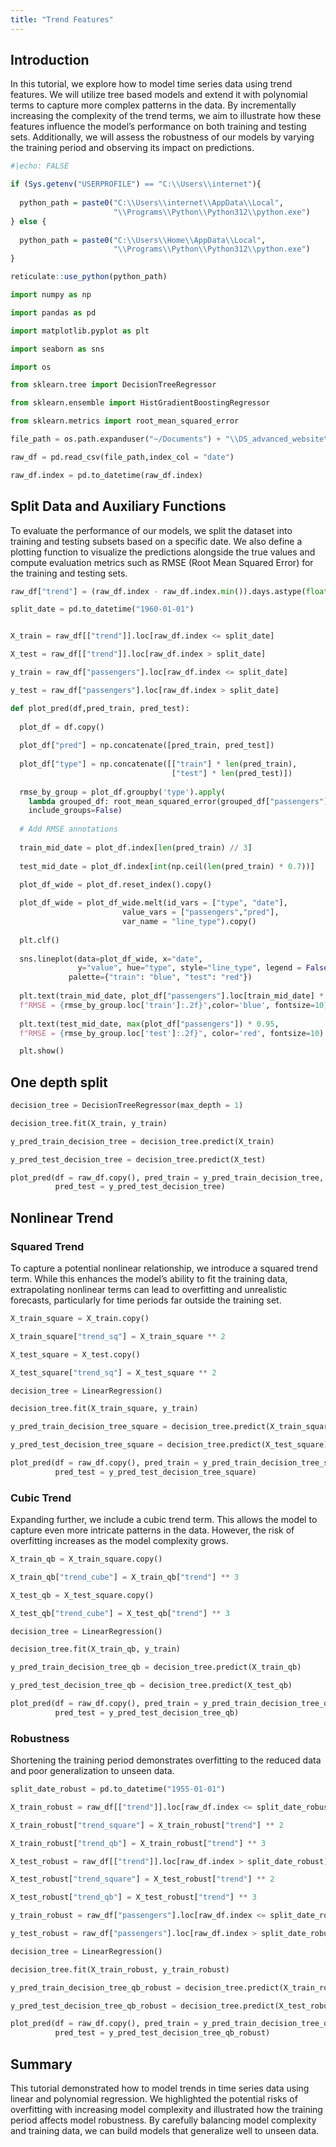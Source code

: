 ```yaml
---
title: "Trend Features"
---
```


## Introduction

In this tutorial, we explore how to model time series data using trend features. We will utilize tree based models and extend it with polynomial terms to capture more complex patterns in the data. By incrementally increasing the complexity of the trend terms, we aim to illustrate how these features influence the model's performance on both training and testing sets. Additionally, we will assess the robustness of our models by varying the training period and observing its impact on predictions.

```r
#|echo: FALSE

if (Sys.getenv("USERPROFILE") == "C:\\Users\\internet"){
  
  python_path = paste0("C:\\Users\\internet\\AppData\\Local",
                       "\\Programs\\Python\\Python312\\python.exe")
} else {
  
  python_path = paste0("C:\\Users\\Home\\AppData\\Local",
                       "\\Programs\\Python\\Python312\\python.exe")
}

reticulate::use_python(python_path)

```

```python

import numpy as np

import pandas as pd

import matplotlib.pyplot as plt

import seaborn as sns

import os 

from sklearn.tree import DecisionTreeRegressor

from sklearn.ensemble import HistGradientBoostingRegressor

from sklearn.metrics import root_mean_squared_error
```

```python

file_path = os.path.expanduser("~/Documents") + "\\DS_advanced_website\\data\\example_air_passengers.csv"

raw_df = pd.read_csv(file_path,index_col = "date")

raw_df.index = pd.to_datetime(raw_df.index)

```

## Split Data and Auxiliary Functions

To evaluate the performance of our models, we split the dataset into training and testing subsets based on a specific date. We also define a plotting function to visualize the predictions alongside the true values and compute evaluation metrics such as RMSE (Root Mean Squared Error) for the training and testing sets.

```python

raw_df["trend"] = (raw_df.index - raw_df.index.min()).days.astype(float)

split_date = pd.to_datetime("1960-01-01")


X_train = raw_df[["trend"]].loc[raw_df.index <= split_date]

X_test = raw_df[["trend"]].loc[raw_df.index > split_date]

y_train = raw_df["passengers"].loc[raw_df.index <= split_date]

y_test = raw_df["passengers"].loc[raw_df.index > split_date]

```

```python

def plot_pred(df,pred_train, pred_test):
  
  plot_df = df.copy()
  
  plot_df["pred"] = np.concatenate([pred_train, pred_test])
  
  plot_df["type"] = np.concatenate([["train"] * len(pred_train),
                                    ["test"] * len(pred_test)])
  
  rmse_by_group = plot_df.groupby('type').apply(
    lambda grouped_df: root_mean_squared_error(grouped_df["passengers"],grouped_df["pred"]),
    include_groups=False)
    
  # Add RMSE annotations
  
  train_mid_date = plot_df.index[len(pred_train) // 3]
  
  test_mid_date = plot_df.index[int(np.ceil(len(pred_train) * 0.7))]
  
  plot_df_wide = plot_df.reset_index().copy()

  plot_df_wide = plot_df_wide.melt(id_vars = ["type", "date"],
                         value_vars = ["passengers","pred"],
                         var_name = "line_type").copy()
                         
  plt.clf()
                         
  sns.lineplot(data=plot_df_wide, x="date",
               y="value", hue="type", style="line_type", legend = False,
             palette={"train": "blue", "test": "red"})
               
  plt.text(train_mid_date, plot_df["passengers"].loc[train_mid_date] * 2,
  f"RMSE = {rmse_by_group.loc['train']:.2f}",color='blue', fontsize=10)
  
  plt.text(test_mid_date, max(plot_df["passengers"]) * 0.95,
  f"RMSE = {rmse_by_group.loc['test']:.2f}", color='red', fontsize=10)

  plt.show()

```

## One depth split

```python

decision_tree = DecisionTreeRegressor(max_depth = 1) 

decision_tree.fit(X_train, y_train)

y_pred_train_decision_tree = decision_tree.predict(X_train)

y_pred_test_decision_tree = decision_tree.predict(X_test)

```

```python

plot_pred(df = raw_df.copy(), pred_train = y_pred_train_decision_tree,
          pred_test = y_pred_test_decision_tree)

```

## Nonlinear Trend

### Squared Trend

To capture a potential nonlinear relationship, we introduce a squared trend term. While this enhances the model's ability to fit the training data, extrapolating nonlinear terms can lead to overfitting and unrealistic forecasts, particularly for time periods far outside the training set.

```python

X_train_square = X_train.copy()

X_train_square["trend_sq"] = X_train_square ** 2

X_test_square = X_test.copy()

X_test_square["trend_sq"] = X_test_square ** 2

decision_tree = LinearRegression()

decision_tree.fit(X_train_square, y_train)

y_pred_train_decision_tree_square = decision_tree.predict(X_train_square)

y_pred_test_decision_tree_square = decision_tree.predict(X_test_square)

```

```python

plot_pred(df = raw_df.copy(), pred_train = y_pred_train_decision_tree_square,
          pred_test = y_pred_test_decision_tree_square)

```

### Cubic Trend

Expanding further, we include a cubic trend term. This allows the model to capture even more intricate patterns in the data. However, the risk of overfitting increases as the model complexity grows.

```python

X_train_qb = X_train_square.copy()

X_train_qb["trend_cube"] = X_train_qb["trend"] ** 3

X_test_qb = X_test_square.copy()

X_test_qb["trend_cube"] = X_test_qb["trend"] ** 3

decision_tree = LinearRegression()

decision_tree.fit(X_train_qb, y_train)

y_pred_train_decision_tree_qb = decision_tree.predict(X_train_qb)

y_pred_test_decision_tree_qb = decision_tree.predict(X_test_qb)

```

```python

plot_pred(df = raw_df.copy(), pred_train = y_pred_train_decision_tree_qb,
          pred_test = y_pred_test_decision_tree_qb)

```

### Robustness

Shortening the training period demonstrates overfitting to the reduced data and poor generalization to unseen data. 

```python

split_date_robust = pd.to_datetime("1955-01-01")

X_train_robust = raw_df[["trend"]].loc[raw_df.index <= split_date_robust]

X_train_robust["trend_square"] = X_train_robust["trend"] ** 2

X_train_robust["trend_qb"] = X_train_robust["trend"] ** 3

X_test_robust = raw_df[["trend"]].loc[raw_df.index > split_date_robust]

X_test_robust["trend_square"] = X_test_robust["trend"] ** 2

X_test_robust["trend_qb"] = X_test_robust["trend"] ** 3

y_train_robust = raw_df["passengers"].loc[raw_df.index <= split_date_robust]

y_test_robust = raw_df["passengers"].loc[raw_df.index > split_date_robust]

```

```python

decision_tree = LinearRegression()

decision_tree.fit(X_train_robust, y_train_robust)

y_pred_train_decision_tree_qb_robust = decision_tree.predict(X_train_robust)

y_pred_test_decision_tree_qb_robust = decision_tree.predict(X_test_robust)

```

```python

plot_pred(df = raw_df.copy(), pred_train = y_pred_train_decision_tree_qb_robust,
          pred_test = y_pred_test_decision_tree_qb_robust)

```

## Summary

This tutorial demonstrated how to model trends in time series data using linear and polynomial regression. We highlighted the potential risks of overfitting with increasing model complexity and illustrated how the training period affects model robustness. By carefully balancing model complexity and training data, we can build models that generalize well to unseen data.
